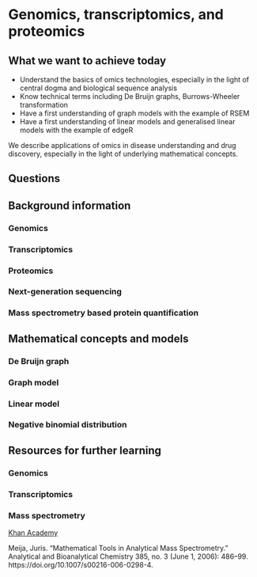 # Genomics, transcriptomics, and proteomics {#omics}

## What we want to achieve today

* Understand the basics of omics technologies, especially in the light of central dogma and biological sequence analysis
* Know technical terms including De Bruijn graphs, Burrows-Wheeler transformation
* Have a first understanding of graph models with the example of RSEM
* Have a first understanding of linear models and generalised linear models with the example of edgeR

We describe applications of omics in disease understanding and drug discovery, especially in the light of underlying mathematical concepts.

## Questions

## Background information

### Genomics

### Transcriptomics

### Proteomics

### Next-generation sequencing

### Mass spectrometry based protein quantification

## Mathematical concepts and models

### De Bruijn graph

### Graph model

### Linear model

### Negative binomial distribution

## Resources for further learning

### Genomics

### Transcriptomics

### Mass spectrometry

[Khan Academy](https://www.khanacademy.org/science/chemistry/atomic-structure-and-properties/mass-spectrometry/a/isotopes-and-mass-spectrometry)

Meija, Juris. “Mathematical Tools in Analytical Mass Spectrometry.” Analytical and Bioanalytical Chemistry 385, no. 3 (June 1, 2006): 486–99. https://doi.org/10.1007/s00216-006-0298-4.
